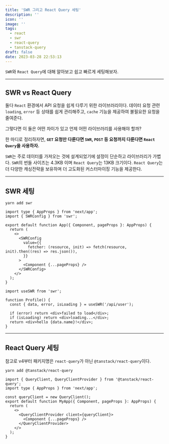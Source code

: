 ```yaml
---
title: 'SWR 그리고 React Query 세팅'
description: ''
icon: ''
image: ''
tags:
  - react
  - swr
  - react-query
  - tanstack-query
draft: false
date: 2023-03-28 22:53:13
---
```


`SWR`와 `React Query`에 대해 알아보고 쉽고 빠르게 세팅해보자.

---

## SWR vs React Query

둘다 `React` 환경에서 API 요청을 쉽게 다루기 위한 라이브러리이다.
데이터 요청 관련 `loading`, `error` 등 상태를 쉽게 관리해주고, `cache` 기능을 제공하여 불필요한 요청을 줄여준다.

그렇다면 이 둘은 어떤 차이가 있고 언제 어떤 라이브러리를 사용해야 할까?

한 마디로 정리하자면, **`GET` 요청만 다룬다면 `SWR`, `POST` 등 요청까지 다룬다면 `React Query`을 사용하자.**

`SWR`는 주로 데이터를 가져오는 것에 설계되었기에 설정이 단순하고 라이브러리가 가볍다.
`SWR`의 번들 사이즈는 4.3KB 이며 `React Query`는 13KB 크기이다.
`React Query`는 더 다양한 캐싱전략을 보유하며 더 고도화된 커스터마이징 기능을 제공한다.

---

## SWR 세팅

```shell
yarn add swr
```

```tsx
import type { AppProps } from 'next/app';
import { SWRConfig } from 'swr';

export default function App({ Component, pageProps }: AppProps) {
  return (
    <>
      <SWRConfig
        value={{
          fetcher: (resource, init) => fetch(resource, init).then((res) => res.json()),
        }}
      >
        <Component {...pageProps} />
      </SWRConfig>
    </>
  );
}
```

```tsx
import useSWR from 'swr';

function Profile() {
  const { data, error, isLoading } = useSWR('/api/user');

  if (error) return <div>failed to load</div>;
  if (isLoading) return <div>loading...</div>;
  return <div>hello {data.name}!</div>;
}
```

---

## React Query 세팅

참고로 v4부터 패키지명은 `react-query`가 아닌 `@tanstack/react-query`이다.

```shell
yarn add @tanstack/react-query
```

```tsx:_app.tsx
import { QueryClient, QueryClientProvider } from '@tanstack/react-query';
import type { AppProps } from 'next/app';

const queryClient = new QueryClient();
export default function MyApp({ Component, pageProps }: AppProps) {
  return (
    <>
      <QueryClientProvider client={queryClient}>
        <Component {...pageProps} />
      </QueryClientProvider>
    </>
  );
}
```
